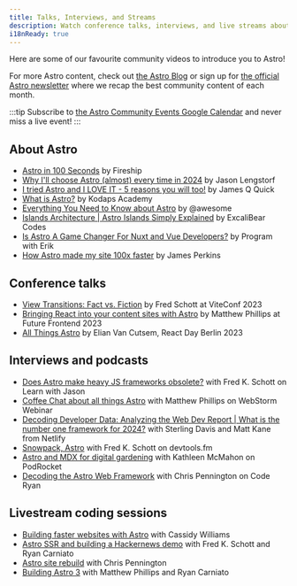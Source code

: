 ```yaml
---
title: Talks, Interviews, and Streams
description: Watch conference talks, interviews, and live streams about Astro!
i18nReady: true
---
```



Here are some of our favourite community videos to introduce you to Astro! 

For more Astro content, check out [the Astro Blog](https://astro.build/blog/) or sign up for [the official Astro newsletter](https://astro.build/newsletter/signup) where we recap the best community content of each month.

:::tip
Subscribe to [the Astro Community Events Google Calendar](https://calendar.google.com/calendar/embed?src=c_g6re3u5gkl0mug3ktn1dibqhfk%40group.calendar.google.com) and never miss a live event!
:::

## About Astro

- [Astro in 100 Seconds](https://www.youtube.com/watch?v=dsTXcSeAZq8) by Fireship
- [Why I'll choose Astro (almost) every time in 2024](https://www.youtube.com/watch?v=kssIEqSJeMI) by Jason Lengstorf
- [I tried Astro and I LOVE IT - 5 reasons you will too!](https://www.youtube.com/watch?v=wND4lSml31A) by James Q Quick
- [What is Astro?](https://www.youtube.com/watch?v=oQDErNNzdwU) by Kodaps Academy
- [Everything You Need to Know about Astro](https://www.youtube.com/watch?v=rRxuVOutmFQ) by @awesome
- [Islands Architecture | Astro Islands Simply Explained](https://www.youtube.com/watch?v=kwqlP6Pe0SI) by ExcaliBear Codes
- [Is Astro A Game Changer For Nuxt and Vue Developers?](https://www.youtube.com/watch?v=Sq7eKxPqfSo) by Program with Erik
- [How Astro made my site 100x faster](https://www.youtube.com/watch?v=cOxA3kMYtkM) by James Perkins

## Conference talks

- [View Transitions: Fact vs. Fiction](https://www.youtube.com/watch?v=iT-3amHK7tA&list=PLqGQbXn_GDmkOsHI7-Wrbv1GgAA4tJZhg&index=29)  by Fred Schott at ViteConf 2023
- [Bringing React into your content sites with Astro](https://www.youtube.com/watch?v=Fouws8iKPKQ) by Matthew Phillips at Future Frontend 2023
- [All Things Astro](https://www.youtube.com/watch?v=WKXHFIulZ9g) by Elian Van Cutsem, React Day Berlin 2023

## Interviews and podcasts

- [Does Astro make heavy JS frameworks obsolete?](https://www.youtube.com/watch?v=4Ohi9G-RCcE) with Fred K. Schott on Learn with Jason
- [Coffee Chat about all things Astro](https://www.youtube.com/watch?v=3eyedOP83fw) with Matthew Phillips on WebStorm Webinar
- [Decoding Developer Data: Analyzing the Web Dev Report | What is the number one framework for 2024?](https://youtu.be/2vqIHyz6iKs?si=vLcyzm07teC6v7u5&t=1679) with Sterling Davis and Matt Kane from Netlify
- [Snowpack, Astro](https://www.devtools.fm/episode/14) with Fred K. Schott on devtools.fm
- [Astro and MDX for digital gardening](https://podrocket.logrocket.com/astro-mdx-kathleen-mcmahon) with Kathleen McMahon on PodRocket
- [Decoding the Astro Web Framework](https://www.youtube.com/watch?v=4PKT8x78yOQ) with Chris Pennington on Code Ryan

## Livestream coding sessions

- [Building faster websites with Astro](https://www.youtube.com/watch?v=0eka27P4Pr4) with Cassidy Williams
- [Astro SSR and building a Hackernews demo](https://www.youtube.com/watch?v=2ZEMb_H-LYE) with Fred K. Schott and Ryan Carniato
- [Astro site rebuild](https://www.youtube.com/watch?v=VDGEpachpwc) with Chris Pennington
- [Building Astro 3](https://www.youtube.com/watch?v=2zhYwg_nBqQ) with Matthew Phillips and Ryan Carniato
